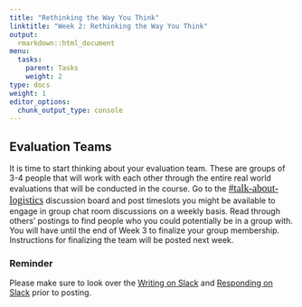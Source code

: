 ```yaml
---
title: "Rethinking the Way You Think"
linktitle: "Week 2: Rethinking the Way You Think"
output:
  rmarkdown::html_document
menu:
  tasks:
    parent: Tasks
    weight: 2
type: docs
weight: 1
editor_options: 
  chunk_output_type: console
---
```


## Evaluation Teams

It is time to start thinking about your evaluation team. These are groups of 3-4 people that will work with each other through the entire real world evaluations that will be conducted in the course. Go to the <font face="Arial Narrow" size="4px">[`#talk-about-logistics`{=html}](https://2022edp617.slack.com/archives/C02UE9ZSD6X)</font> discussion board and post timeslots you might be available to engage in group chat room discussions on a weekly basis. Read through others’ postings to find people who you could potentially be in a group with. You will have until the end of Week 3 to finalize your group membership. Instructions for finalizing the team will be posted next week.

### Reminder

Please make sure to look over the [Writing on Slack](/tasks/#writing-on-slack) and [Responding on Slack](/tasks/#responding-on-slack) prior to posting.
